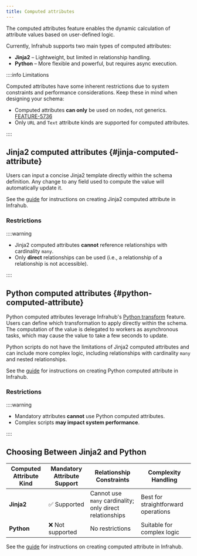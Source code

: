```yaml
---
title: Computed attributes
---
```


The computed attributes feature enables the dynamic calculation of attribute values based on user-defined logic.

Currently, Infrahub supports two main types of computed attributes:

* **Jinja2** – Lightweight, but limited in relationship handling.
* **Python** – More flexible and powerful, but requires async execution.

::::info Limitations

Computed attributes have some inherent restrictions due to system constraints and performance considerations. Keep these in mind when designing your schema:

* Computed attributes **can only** be used on nodes, not generics. [FEATURE-5736](https://github.com/opsmill/infrahub/issues/5736)
* Only `URL` and `Text` attribute kinds are supported for computed attributes.

::::

## Jinja2 computed attributes {#jinja-computed-attribute}

Users can input a concise Jinja2 template directly within the schema definition. Any change to any field used to compute the value will automatically update it.

See the [guide](../guides/computed-attributes) for instructions on creating Jinja2 computed attribute in Infrahub.

### Restrictions

::::warning

* Jinja2 computed attributes **cannot** reference relationships with cardinality `many`.
* Only **direct** relationships can be used (i.e., a relationship of a relationship is not accessible).

::::

## Python computed attributes {#python-computed-attribute}

Python computed attributes leverage Infrahub's [Python transform](./transformation.mdx) feature. Users can define which transformation to apply directly within the schema. The computation of the value is delegated to workers as asynchronous tasks, which may cause the value to take a few seconds to update.

Python scripts do not have the limitations of Jinja2 computed attributes and can include more complex logic, including relationships with cardinality `many` and nested relationships.

See the [guide](../guides/computed-attributes) for instructions on creating Python computed attribute in Infrahub.

### Restrictions

::::warning

* Mandatory attributes **cannot** use Python computed attributes.
* Complex scripts **may impact system performance**.

::::

## Choosing Between Jinja2 and Python

| Computed Attribute Kind | Mandatory Attribute Support | Relationship Constraints                                 | Complexity Handling                   |
|-------------------------|-----------------------------|----------------------------------------------------------|---------------------------------------|
| **Jinja2**              | ✅ Supported                | Cannot use `many` cardinality; only direct relationships | Best for straightforward operations   |
| **Python**              | ❌ Not supported            | No restrictions                                          | Suitable for complex logic            |

See the [guide](../guides/computed-attributes) for instructions on creating computed attribute in Infrahub.
